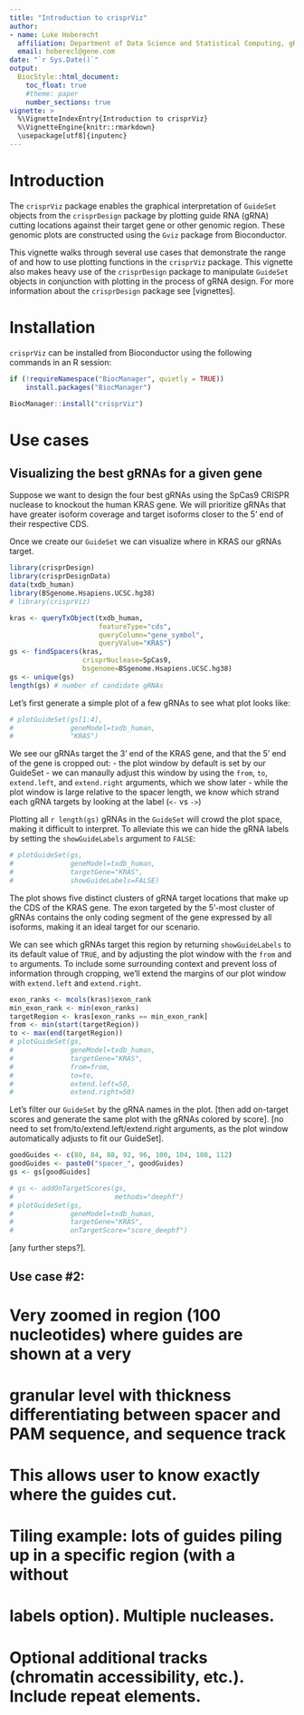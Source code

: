 ```yaml
---
title: "Introduction to crisprViz"
author: 
- name: Luke Hoberecht
  affiliation: Department of Data Science and Statistical Computing, gRED, Genentech
  email: hoberecl@gene.com
date: "`r Sys.Date()`"
output: 
  BiocStyle::html_document:
    toc_float: true
    #theme: paper
    number_sections: true
vignette: >
  %\VignetteIndexEntry{Introduction to crisprViz}
  %\VignetteEngine{knitr::rmarkdown}
  \usepackage[utf8]{inputenc}
---
```




# Introduction

The `crisprViz` package enables the graphical interpretation of `GuideSet`
objects from the `crisprDesign` package by plotting guide RNA (gRNA) cutting
locations against their target gene or other genomic region. These genomic
plots are constructed using the `Gviz` package from Bioconductor.

This vignette walks through several use cases that demonstrate the range of and
how to use plotting functions in the `crisprViz` package. This vignette also
makes heavy use of the `crisprDesign` package to manipulate `GuideSet` objects
in conjunction with plotting in the process of gRNA design. For more information
about the `crisprDesign` package see [vignettes].


# Installation

`crisprViz` can be installed from Bioconductor using the following
commands in an R session:

```r
if (!requireNamespace("BiocManager", quietly = TRUE))
    install.packages("BiocManager")

BiocManager::install("crisprViz")
```

# Use cases

## Visualizing the best gRNAs for a given gene

Suppose we want to design the four best gRNAs using the SpCas9 CRISPR nuclease
to knockout the human KRAS gene. We will prioritize gRNAs that have greater
isoform coverage and target isoforms closer to the 5' end of their respective
CDS.

Once we create our `GuideSet` we can visualize where in KRAS our gRNAs target.

```r
library(crisprDesign)
library(crisprDesignData)
data(txdb_human)
library(BSgenome.Hsapiens.UCSC.hg38)
# library(crisprViz)
```

``` r
kras <- queryTxObject(txdb_human,
                      featureType="cds",
                      queryColumn="gene_symbol",
                      queryValue="KRAS")
gs <- findSpacers(kras,
                  crisprNuclease=SpCas9,
                  bsgenome=BSgenome.Hsapiens.UCSC.hg38)
gs <- unique(gs)
length(gs) # number of candidate gRNAs
```

Let's first generate a simple plot of a few gRNAs to see what plot looks like:

```r
# plotGuideSet(gs[1:4],
#              geneModel=txdb_human,
#              "KRAS")
```

We see our gRNAs target the 3' end of the KRAS gene, and that the 5' end of the
gene is cropped out:
    - the plot window by default is set by our GuideSet
    - we can manaully adjust this window by using the `from`, `to`, `extend.left`,
    and `extend.right` arguments, which we show later
    - while the plot window is large relative to the spacer length, we know
    which strand each gRNA targets by looking at the label (`<-` vs `->`)

Plotting all `r length(gs)` gRNAs in the `GuideSet` will crowd the plot space,
making it difficult to interpret. To alleviate this we can hide the gRNA labels
by setting the `showGuideLabels` argument to `FALSE`:

``` r
# plotGuideSet(gs,
#              geneModel=txdb_human,
#              targetGene="KRAS",
#              showGuideLabels=FALSE)
```

The plot shows five distinct clusters of gRNA target locations that make up the
CDS of the KRAS gene. The exon targeted by the 5'-most cluster of gRNAs
contains the only coding segment of the gene expressed by all isoforms, making
it an ideal target for our scenario.

We can see which gRNAs target this region by returning `showGuideLabels` to
its default value of `TRUE`, and by adjusting the plot window with the `from`
and `to` arguments. To include some surrounding context and prevent loss of
information through cropping, we'll extend the margins of our plot window with
`extend.left` and `extend.right`.

```r
exon_ranks <- mcols(kras)$exon_rank
min_exon_rank <- min(exon_ranks)
targetRegion <- kras[exon_ranks == min_exon_rank]
from <- min(start(targetRegion))
to <- max(end(targetRegion))
# plotGuideSet(gs,
#              geneModel=txdb_human,
#              targetGene="KRAS",
#              from=from,
#              to=to,
#              extend.left=50,
#              extend.right=50)
```

Let's filter our `GuideSet` by the gRNA names in the plot. [then add on-target
scores and generate the same plot with the gRNAs colored by score]. [no need to
set from/to/extend.left/extend.right arguments, as the plot window automatically
adjusts to fit our GuideSet].

```r
goodGuides <- c(80, 84, 88, 92, 96, 100, 104, 108, 112)
goodGuides <- paste0("spacer_", goodGuides)
gs <- gs[goodGuides]

# gs <- addOnTargetScores(gs,
#                         methods="deephf")
# plotGuideSet(gs,
#              geneModel=txdb_human,
#              targetGene="KRAS",
#              onTargetScore="score_deephf")

```

[any further steps?].









## Use case #2:

# Very zoomed in region (100 nucleotides) where guides are shown at a very
# granular level with thickness differentiating between spacer and PAM sequence, and sequence track
# This allows user to know exactly where the guides cut.










# Tiling example: lots of guides piling up in a specific region (with a without
# labels option). Multiple nucleases.
# Optional additional tracks (chromatin accessibility, etc.). Include repeat elements.



